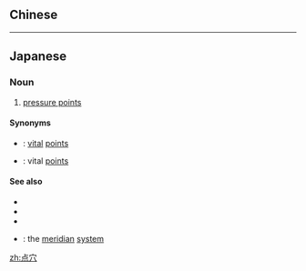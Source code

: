 {{also|點穴}}
==Chinese==
{{zh-see|點穴}}

----

==Japanese==
{{ja-kanjitab|てん|けつ|yomi=o}}

===Noun===
{{ja-noun|てんけつ|kyu=點穴}}

# [[pressure point]]s

====Synonyms====
* {{ja-r|急所|きゅうしょ}}: [[vital]] [[point]]s
* {{ja-r|穴位|けつい}}: vital [[points]]

====See also====
* {{pedialite|lang=ja}}
* {{pedialite|Pressure point}}
* {{pedialite|Touch of Death}}
* {{ja-r|経絡系|けいらくけい}}: the [[meridian]] [[system]]

[[zh:点穴]]